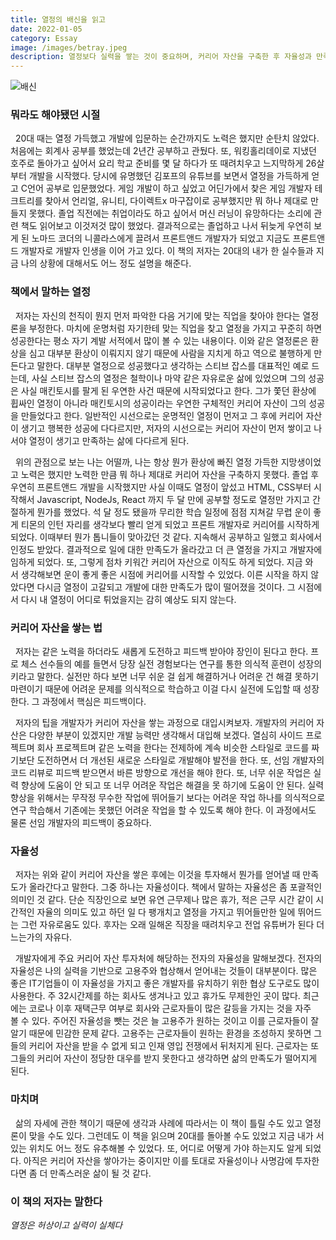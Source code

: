 ```yaml
---
title: 열정의 배신을 읽고
date: 2022-01-05
category: Essay
image: /images/betray.jpeg
description: 열정보다 실력을 쌓는 것이 중요하며, 커리어 자산을 구축한 후 자율성과 만족도를 높이는 것이 더 나은 삶으로 이어진다는 내용을 다룬다.
---
```


![배신](./images/betray.jpeg)

### 뭐라도 해야됐던 시절

&nbsp; 20대 때는 열정 가득했고 개발에 입문하는 순간까지도 노력은 했지만 순탄치 않았다. 처음에는 회계사 공부를 했었는데 2년간 공부하고 관뒀다. 또, 워킹홀리데이로 지냈던 호주로 돌아가고 싶어서 요리 학교 준비를 몇 달 하다가 또 때려치우고 느지막하게 26살부터 개발을 시작했다. 당시에 유명했던 김포프의 유튜브를 보면서 열정을 가득하게 얻고 C언어 공부로 입문했었다. 게임 개발이 하고 싶었고 어딘가에서 찾은 게임 개발자 테크트리를 찾아서 언리얼, 유니티, 다이렉트x 마구잡이로 공부했지만 뭐 하나 제대로 만들지 못했다. 졸업 직전에는 취업이라도 하고 싶어서 머신 러닝이 유망하다는 소리에 관련 책도 읽어보고 이것저것 많이 했었다. 결과적으로는 졸업하고 나서 뒤늦게 우연히 보게 된 노마드 코더의 니콜라스에게 끌려서 프론트앤드 개발자가 되었고 지금도 프론트앤드 개발자로 개발자 인생을 이어 가고 있다. 이 책의 저자는 20대의 내가 한 실수들과 지금 나의 상황에 대해서도 어느 정도 설명을 해준다.

### 책에서 말하는 열정

&nbsp; 저자는 자신의 천직이 뭔지 먼저 파악한 다음 거기에 맞는 직업을 찾아야 한다는 열정론을 부정한다. 마치에 운명처럼 자기한테 맞는 직업을 찾고 열정을 가지고 꾸준히 하면 성공한다는 평소 자기 계발 서적에서 많이 볼 수 있는 내용이다. 이와 같은 열정론은 환상을 심고 대부분 환상이 이뤄지지 않기 때문에 사람을 지치게 하고 역으로 불행하게 만든다고 말한다. 대부분 열정으로 성공했다고 생각하는 스티브 잡스를 대표적인 예로 드는데, 사실 스티브 잡스의 열정은 철학이나 마약 같은 자유로운 삶에 있었으며 그의 성공은 사실 매킨토시를 팔게 된 우연한 사건 때문에 시작되었다고 한다. 그가 쫓던 환상에 휩싸인 열정이 아니라 매킨토시의 성공이라는 우연한 구체적인 커리어 자산이 그의 성공을 만들었다고 한다. 일반적인 시선으로는 운명적인 열정이 먼저고 그 후에 커리어 자산이 생기고 행복한 성공에 다다르지만, 저자의 시선으로는 커리어 자산이 먼저 쌓이고 나서야 열정이 생기고 만족하는 삶에 다다르게 된다.

&nbsp; 위의 관점으로 보는 나는 어떨까, 나는 항상 뭔가 환상에 빠진 열정 가득한 지망생이었고 노력은 했지만 노력한 만큼 뭐 하나 제대로 커리어 자산을 구축하지 못했다. 졸업 후 우연히 프론트앤드 개발을 시작했지만 사실 이때도 열정이 앞섰고 HTML, CSS부터 시작해서 Javascript, NodeJs, React 까지 두 달 만에 공부할 정도로 열정만 가지고 간절하게 뭔가를 했었다. 석 달 정도 됐을까 무리한 학습 일정에 점점 지쳐갈 무렵 운이 좋게 티몬의 인턴 자리를 생각보다 빨리 얻게 되었고 프론트 개발자로 커리어를 시작하게 되었다. 이때부터 뭔가 톱니들이 맞아갔던 것 같다. 지속해서 공부하고 일했고 회사에서 인정도 받았다. 결과적으로 일에 대한 만족도가 올라갔고 더 큰 열정을 가지고 개발자에 임하게 되었다. 또, 그렇게 점차 키워간 커리어 자산으로 이직도 하게 되었다. 지금 와서 생각해보면 운이 좋게 좋은 시점에 커리어를 시작할 수 있었다. 이른 시작을 하지 않았다면 다시금 열정이 고갈되고 개발에 대한 만족도가 많이 떨어졌을 것이다. 그 시점에서 다시 내 열정이 어디로 튀었을지는 감히 예상도 되지 않는다.

### 커리어 자산을 쌓는 법

&nbsp; 저자는 같은 노력을 하더라도 새롭게 도전하고 피드백 받아야 장인이 된다고 한다. 프로 체스 선수들의 예를 들면서 당장 실전 경험보다는 연구를 통한 의식적 훈련이 성장의 키라고 말한다. 실전만 하다 보면 너무 쉬운 걸 쉽게 해결하거나 어려운 건 해결 못하기 마련이기 때문에 어려운 문제를 의식적으로 학습하고 이걸 다시 실전에 도입할 때 성장한다. 그 과정에서 핵심은 피드백이다.

&nbsp; 저자의 팁을 개발자가 커리어 자산을 쌓는 과정으로 대입시켜보자. 개발자의 커리어 자산은 다양한 부분이 있겠지만 개발 능력만 생각해서 대입해 보겠다. 열심히 사이드 프로젝트며 회사 프로젝트며 같은 노력을 한다는 전제하에 계속 비슷한 스타일로 코드를 짜기보단 도전하면서 더 개선된 새로운 스타일로 개발해야 발전을 한다. 또, 선임 개발자의 코드 리뷰로 피드백 받으면서 바른 방향으로 개선을 해야 한다. 또, 너무 쉬운 작업은 실력 향상에 도움이 안 되고 또 너무 어려운 작업은 해결을 못 하기에 도움이 안 된다. 실력 향상을 위해서는 무작정 무수한 작업에 뛰어들기 보다는 어려운 작업 하나를 의식적으로 연구 학습해서 기존에는 못했던 어려운 작업을 할 수 있도록 해야 한다. 이 과정에서도 물론 선임 개발자의 피드백이 중요하다.

### 자율성

&nbsp; 저자는 위와 같이 커리어 자산을 쌓은 후에는 이것을 투자해서 뭔가를 얻어낼 때 만족도가 올라간다고 말한다. 그중 하나는 자율성이다. 책에서 말하는 자율성은 좀 포괄적인 의미인 것 같다. 단순 직장인으로 보면 유연 근무제나 많은 휴가, 적은 근무 시간 같이 시간적인 자율의 의미도 있고 하던 일 다 팽개치고 열정을 가지고 뛰어들만한 일에 뛰어드는 그런 자유로움도 있다. 후자는 오래 일해온 직장을 때려치우고 전업 유튜버가 된다 더 느는가의 자유다.

&nbsp; 개발자에게 주요 커리어 자산 투자처에 해당하는 전자의 자율성을 말해보겠다. 전자의 자율성은 나의 실력을 기반으로 고용주와 협상해서 얻어내는 것들이 대부분이다. 많은 좋은 IT기업들이 이 자율성을 가지고 좋은 개발자를 유치하기 위한 협상 도구로도 많이 사용한다. 주 32시간제를 하는 회사도 생겨나고 있고 휴가도 무제한인 곳이 많다. 최근에는 코로나 이후 재택근무 여부로 회사와 근로자들이 많은 갈등을 가지는 것을 자주 볼 수 있다. 주어진 자율성을 뺏는 것은 늘 고용주가 원하는 것이고 이를 근로자들이 잘 알기 때문에 민감한 문제 같다. 고용주는 근로자들이 원하는 환경을 조성하지 못하면 그들의 커리어 자산을 받을 수 없게 되고 인재 영입 전쟁에서 뒤처지게 된다. 근로자는 또 그들의 커리어 자산이 정당한 대우를 받지 못한다고 생각하면 삶의 만족도가 떨어지게 된다.

### 마치며

&nbsp; 삶의 자세에 관한 책이기 때문에 생각과 사례에 따라서는 이 책이 틀릴 수도 있고 열정론이 맞을 수도 있다. 그런데도 이 책을 읽으며 20대를 돌아볼 수도 있었고 지금 내가 서 있는 위치도 어느 정도 유추해볼 수 있었다. 또, 어디로 어떻게 가야 하는지도 알게 되었다. 아직은 커리어 자산을 쌓아가는 중이지만 이를 토대로 자율성이나 사명감에 투자한다면 좀 더 만족스러운 삶이 될 것 같다.

### 이 책의 저자는 말한다

_열정은 허상이고 실력이 실체다_
